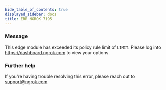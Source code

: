 ```yaml
---
hide_table_of_contents: true
displayed_sidebar: docs
title: ERR_NGROK_7195
---
```


### Message

This edge module has exceeded its policy rule limit of `LIMIT`. Please log into https://dashboard.ngrok.com to view your options.

### Further help

If you're having trouble resolving this error, please reach out to [support@ngrok.com](mailto:support@ngrok.com?subject=Help%20with%20ERR_NGROK_7195)
